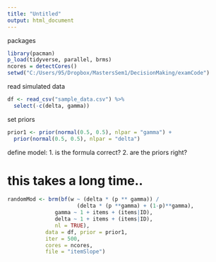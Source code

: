 ```yaml
---
title: "Untitled"
output: html_document
---
```


packages 

```r
library(pacman)
p_load(tidyverse, parallel, brms)
ncores = detectCores()
setwd("C:/Users/95/Dropbox/MastersSem1/DecisionMaking/examCode")
```

read simulated data 

```r

df <- read_csv("sample_data.csv") %>%
  select(-c(delta, gamma))

```

set priors 

```r

prior1 <- prior(normal(0.5, 0.5), nlpar = "gamma") +
  prior(normal(0.5, 0.5), nlpar = "delta")

```

define model:
1. is the formula correct?
2. are the priors right?

# this takes a long time.. 

```r

randomMod <- brm(bf(w ~ (delta * (p ** gamma)) / 
                      (delta * (p **gamma) + (1-p)**gamma), 
               gamma ~ 1 + items + (items|ID),
               delta ~ 1 + items + (items|ID),
               nl = TRUE),
            data = df, prior = prior1,
            iter = 500,
            cores = ncores,
            file = "itemSlope") 

```


